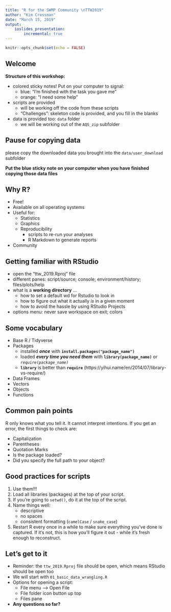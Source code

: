 ```yaml
---
title: "R for the SWMP Community \nTTW2019"
author: "Kim Cressman"
date: "March 15, 2019"
output: 
    ioslides_presentation:
        incremental: true
---
```


```r
knitr::opts_chunk$set(echo = FALSE)
```

## Welcome  

**Structure of this workshop:**  

+  colored sticky notes! Put on your computer to signal:   
    +  blue: "I'm finished with the task you gave me"  
    +  orange: "I need some help"  
+  scripts are provided  
    +  will be working off the code from these scripts  
    +  "Challenges": skeleton code is provided, and you fill in the blanks
+  data is provided too: `data` folder  
    +  we will be working out of the `AQS_zip` subfolder  
    
## Pause for copying data  

please copy the downloaded data you brought into the `data/user_download` subfolder  

**Put the blue sticky note on your computer when you have finished copying those data files**

  

## Why R?  

+  Free!  
+  Available on all operating systems  
+  Useful for:  
    +  Statistics  
    +  Graphics  
    +  Reproducibility  
        +  scripts to re-run your analyses  
        +  R Markdown to generate reports  
+  Community  

  
    
## Getting familiar with RStudio  

+  open the "ttw_2019.Rproj" file  
+  different panes: script/source; console; environment/history; files/plots/help  
+  what is a **working directory**  ... 
    +  how to set a default wd for Rstudio to look in  
    +  how to figure out what it actually *is* in a given moment  
    +  how to avoid the hassle by using RStudio Projects  
+  options menu: never save workspace on exit; colors



## Some vocabulary  

+  Base R / Tidyverse  
+  Packages  
    +  installed *__once__* with **`install.packages("package_name")`**  
    +  loaded *__every time you need them__* with **`library(package_name)`** or *`require(package_name)`*  
    +  **`library`** is better than **`require`**  (https://yihui.name/en/2014/07/library-vs-require/)  
+  Data Frames  
+  Vectors  
+  Objects  
+  Functions  

## Common pain points  

R only knows what you tell it. It cannot interpret intentions. If you get an error, the first things to check are:  

+  Capitalization  
+  Parentheses  
+  Quotation Marks  
+  Is the package loaded?  
+  Did you specify the full path to your object?  

## Good practices for scripts  

1.  Use them!!!  
2.  Load all libraries (packages) at the top of your script.  
3.  If you're going to `setwd()`, do it at the top of the script.  
4.  Name things well:  
    +  descriptive  
    +  no spaces  
    +  consistent formatting (`camelCase` / `snake_case`)
5.  Restart R every once in a while to make sure everything you've done is captured. If it's not, this is how you'll figure it out - while it's fresh enough to reconstruct.  


## Let's get to it  

+  Reminder: the `ttw_2019.Rproj` file should be open, which means RStudio should be open too  
+  We will start with `01_basic_data_wrangling.R`  
+  Options for opening a script:
    +  File menu --> Open File  
    +  File folder icon button up top  
    +  Files pane  
+  **Any questions so far?**

